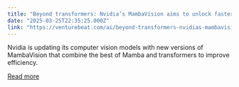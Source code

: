```yaml
---
title: "Beyond transformers: Nvidia’s MambaVision aims to unlock faster, cheaper enterprise computer vision"
date: "2025-03-25T22:35:25.000Z"
link: "https://venturebeat.com/ai/beyond-transformers-nvidias-mambavision-aims-to-unlock-faster-cheaper-enterprise-computer-vision/"
---
```


Nvidia is updating its computer vision models with new versions of MambaVision that combine the best of Mamba and transformers to improve efficiency.

[Read more](https://venturebeat.com/ai/beyond-transformers-nvidias-mambavision-aims-to-unlock-faster-cheaper-enterprise-computer-vision/)
